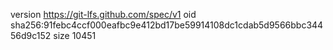 version https://git-lfs.github.com/spec/v1
oid sha256:91febc4ccf000eafbc9e412bd17be59914108dc1cdab5d9566bbc34456d9c152
size 10451
